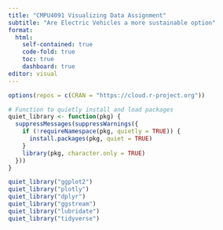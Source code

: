 ```yaml
---
title: "CMPU4091 Visualizing Data Assignment"
subtitle: "Are Electric Vehicles a more sustainable option"
format:
  html:
    self-contained: true
    code-fold: true
    toc: true
    dashboard: true
editor: visual
---
```


```r
options(repos = c(CRAN = "https://cloud.r-project.org"))

# Function to quietly install and load packages
quiet_library <- function(pkg) {
  suppressMessages(suppressWarnings({
    if (!requireNamespace(pkg, quietly = TRUE)) {
      install.packages(pkg, quiet = TRUE)
    }
    library(pkg, character.only = TRUE)
  }))
}

quiet_library("ggplot2")
quiet_library("plotly")
quiet_library("dplyr")
quiet_library("ggstream")
quiet_library("lubridate")
quiet_library("tidyverse")

```

```r

```